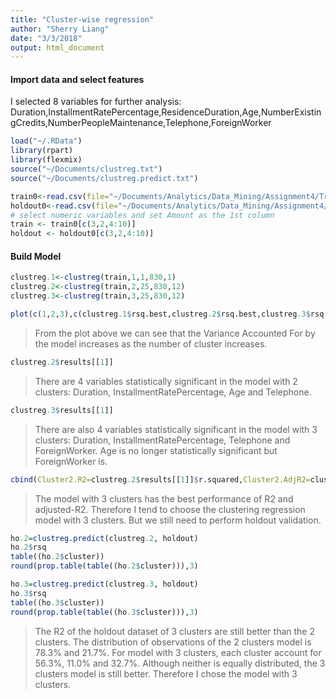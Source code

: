 ```yaml
---
title: "Cluster-wise regression"
author: "Sherry Liang"
date: "3/3/2018"
output: html_document
---
```

#### Import data and select features

I selected 8 variables for further analysis: Duration,InstallmentRatePercentage,ResidenceDuration,Age,NumberExistingCredits,NumberPeopleMaintenance,Telephone,ForeignWorker

```r
load("~/.RData") 
library(rpart)
library(flexmix)
source("~/Documents/clustreg.txt")
source("~/Documents/clustreg.predict.txt")

train0<-read.csv(file="~/Documents/Analytics/Data_Mining/Assignment4/Training700.csv")
holdout0<-read.csv(file="~/Documents/Analytics/Data_Mining/Assignment4/Holdout300.csv")
# select numeric variables and set Amount as the 1st column
train <- train0[c(3,2,4:10)]
holdout <- holdout0[c(3,2,4:10)]
```

#### Build Model

```r
clustreg.1<-clustreg(train,1,1,830,1)
clustreg.2<-clustreg(train,2,25,830,12)
clustreg.3<-clustreg(train,3,25,830,12)

plot(c(1,2,3),c(clustreg.1$rsq.best,clustreg.2$rsq.best,clustreg.3$rsq.best),ylim=c(0,1),type="l",col=4,main="VAF Plot for German Credit Data: Cluster-wise Regression", ylab="Variance Accounted For",xlab="Number of Clusters")  
```

> From the plot above we can see that the Variance Accounted For by the model increases as the number of cluster increases.

```r
clustreg.2$results[[1]]
```
> There are 4 variables statistically significant in the model with 2 clusters: Duration, InstallmentRatePercentage, Age and Telephone.

```r
clustreg.3$results[[1]]
```

> There are also 4 variables statistically significant in the model with 3 clusters: Duration, InstallmentRatePercentage, Telephone and ForeignWorker. Age is no longer statistically significant but ForeignWorker is.

```r
cbind(Cluster2.R2=clustreg.2$results[[1]]$r.squared,Cluster2.AdjR2=clustreg.2$results[[1]]$adj.r.squared,Cluster3.R2=clustreg.3$results[[1]]$r.squared,Cluster3.AdjR2=clustreg.3$results[[1]]$adj.r.squared)
```
> The model with 3 clusters has the best performance of R2 and adjusted-R2. Therefore I tend to choose the clustering regression model with 3 clusters. But we still need to perform holdout validation.

```r
ho.2=clustreg.predict(clustreg.2, holdout)
ho.2$rsq
table((ho.2$cluster))
round(prop.table(table((ho.2$cluster))),3)
```

```r
ho.3=clustreg.predict(clustreg.3, holdout)
ho.3$rsq
table((ho.3$cluster))
round(prop.table(table((ho.3$cluster))),3)
```

> The R2 of the holdout dataset of 3 clusters are still better than the 2 clusters. The distribution of observations of the 2 clusters model is 78.3% and 21.7%. For model with 3 clusters, each cluster account for 56.3%, 11.0% and 32.7%. Although neither is equally distributed, the 3 clusters model is still better. Therefore I chose the model with 3 clusters.
